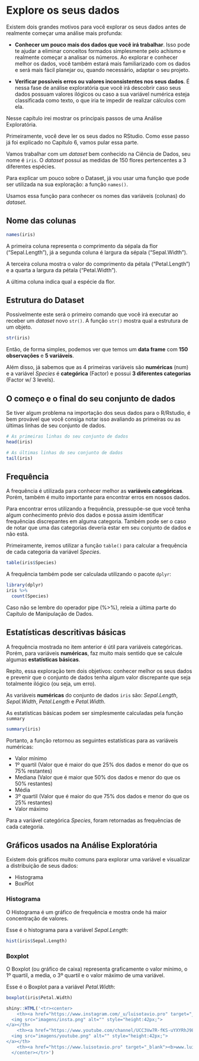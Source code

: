 # Explore os seus dados

Existem dois grandes motivos para você explorar os seus dados antes de realmente começar uma análise mais profunda:

- **Conhecer um pouco mais dos dados que você irá trabalhar**. Isso pode te ajudar a eliminar conceitos formados simplesmente pelo achismo e realmente começar a analisar os números. Ao explorar e conhecer melhor os dados, você também estará mais familiarizado com os dados e será mais fácil planejar ou, quando necessário, adaptar o seu projeto.

- **Verificar possíveis erros ou valores inconsistentes nos seus dados**. É nessa fase de análise exploratória que você irá descobrir caso seus dados possuam valores ilógicos ou caso a sua variável numérica esteja classificada como texto, o que iria te impedir de realizar cálculos com ela.

Nesse capítulo irei mostrar os principais passos de uma Análise Exploratória.

Primeiramente, você deve ler os seus dados no RStudio. Como esse passo já foi explicado no Capítulo 6, vamos pular essa parte.

Vamos trabalhar com um *dataset* bem conhecido na Ciência de Dados, seu nome é ```iris```.  O *dataset* possui as medidas de 150 flores pertencentes a 3 diferentes espécies.

Para explicar um pouco sobre o Dataset, já vou usar uma função que pode ser utilizada na sua exploração: a função ```names()```.

Usamos essa função para conhecer os nomes das variáveis (colunas) do *dataset*.

## Nome das colunas

```r
names(iris)
```

A primeira coluna representa o comprimento da sépala da flor ("Sepal.Length"), já a segunda coluna é largura da sépala ("Sepal.Width"). 

A terceira coluna mostra o valor do comprimento da pétala ("Petal.Length") e a quarta a largura da pétala ("Petal.Width").

A última coluna indica qual a espécie da flor.


## Estrutura do Dataset

Possivelmente este será o primeiro comando que você irá executar ao receber um *dataset* novo ```str()```. A função ```str()``` mostra qual a estrutura de um objeto.

```r
str(iris)
```
Então, de forma simples, podemos ver que temos um **data frame** com **150 observações** e **5 variáveis**.

Além disso, já sabemos que as 4 primeiras variáveis são **numéricas** (num) e a variável *Species* é **categórica** (Factor) e possui **3 diferentes categorias** (Factor w/ 3 levels). 

## O começo e o final do seu conjunto de dados

Se tiver algum problema na importação dos seus dados para o R/Rstudio, é bem provável que você consiga notar isso avaliando as primeiras ou as últimas linhas de seu conjunto de dados.

```r
# As primeiras linhas do seu conjunto de dados
head(iris)
```

```r
# As últimas linhas do seu conjunto de dados
tail(iris)
```


## Frequência

A frequência é utilizada para conhecer melhor as **variáveis categóricas**. Porém, também é muito importante para encontrar erros em nossos dados. 

Para encontrar erros utilizando a frequência, pressupõe-se que você tenha algum conhecimento prévio dos dados e possa assim identificar frequências discrepantes em alguma categoria. Também pode ser o caso de notar que uma das categorias deveria estar em seu conjunto de dados e não está.

Primeiramente, iremos utilizar a função ```table()``` para calcular a frequência de cada categoria da variável *Species*.

```r
table(iris$Species)
```

A frequência também pode ser calculada utilizando o pacote ```dplyr```:

```r
library(dplyr)
iris %>%
  count(Species)
```

Caso não se lembre do operador pipe (%>%), releia a última parte do Capítulo de Manipulação de Dados.

## Estatísticas descritivas básicas

A frequência mostrada no item anterior é útil para variáveis categóricas. Porém, para variáveis **numéricas**, faz muito mais sentido que se calcule algumas **estatísticas básicas**.

Repito, essa exploração tem dois objetivos: conhecer melhor os seus dados e prevenir que o conjunto de dados tenha algum valor discrepante que seja totalmente ilógico (ou seja, um erro).

As variáveis **numéricas** do conjunto de dados ```iris``` são: *Sepal.Length*, *Sepal.Width*,  *Petal.Length* e *Petal.Width*.

As estatísticas básicas podem ser simplesmente calculadas pela função ```summary```

```r
summary(iris)
```

Portanto, a função retornou as seguintes estatísticas para as variáveis numéricas:

- Valor mínimo
- 1º quartil (Valor que é maior do que 25% dos dados e menor do que os 75% restantes)
- Mediana (Valor que é maior que 50% dos dados e menor do que os 50% restantes)
- Média
- 3º quartil (Valor que é maior do que 75% dos dados e menor do que os 25% restantes)
- Valor máximo

Para a variável categórica *Species*, foram retornadas as frequências de cada categoria.

## Gráficos usados na Análise Exploratória

Existem dois gráficos muito comuns para explorar uma variável e visualizar a distribuição de seus dados:

- Histograma 
- BoxPlot 

### Histograma

O Histograma é um gráfico de frequência e mostra onde há maior concentração de valores.

Esse é o histograma para a variável *Sepal.Length*:

```r
hist(iris$Sepal.Length)
```


### Boxplot

O Boxplot (ou gráfico de caixa) representa graficamente o valor mínimo, o 1º quartil, a media, o 3º quartil e o valor máximo de uma variável.

Esse é o Boxplot para a variável *Petal.Width*:

```r
boxplot(iris$Petal.Width)
```


```r
shiny::HTML('<tr><center>
    <th><a href="https://www.instagram.com/_u/luisotavio.pro" target="_blank">
  <img src="imagens/insta.png" alt="" style="height:42px;">
</a></th>
    <th><a href="https://www.youtube.com/channel/UCC3Vw7R-fKS-uYXYRhJ983A" target="_blank">
  <img src="imagens/youtube.png" alt="" style="height:42px;">
</a></th>
    <th><a href="https://www.luisotavio.pro" target="_blank"><b>www.luisotavio.pro</b></a></th>
  </center></tr>')
```